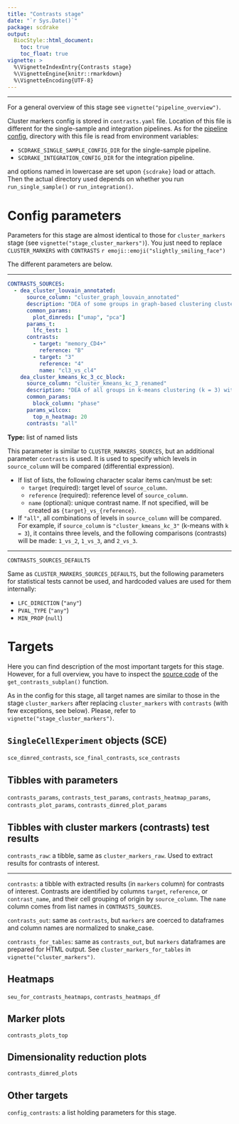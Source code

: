```yaml
---
title: "Contrasts stage"
date: "`r Sys.Date()`"
package: scdrake
output:
  BiocStyle::html_document:
    toc: true
    toc_float: true
vignette: >
  %\VignetteIndexEntry{Contrasts stage}
  %\VignetteEngine{knitr::rmarkdown}
  %\VignetteEncoding{UTF-8}  
---
```


***

For a general overview of this stage see `vignette("pipeline_overview")`.

Cluster markers config is stored in `contrasts.yaml` file. Location of this file is different for the
single-sample and integration pipelines. As for the [pipeline config](config_pipeline.html), directory with this file
is read from environment variables:

- `SCDRAKE_SINGLE_SAMPLE_CONFIG_DIR` for the single-sample pipeline.
- `SCDRAKE_INTEGRATION_CONFIG_DIR` for the integration pipeline.

and options named in lowercase are set upon `{scdrake}` load or attach. Then the actual directory used depends on
whether you run `run_single_sample()` or `run_integration()`.

# Config parameters

Parameters for this stage are almost identical to those for `cluster_markers` stage
(see `vignette("stage_cluster_markers")`). You just need to replace `CLUSTER_MARKERS` with
`CONTRASTS` `r emoji::emoji("slightly_smiling_face")`

The different parameters are below.

***

```yaml
CONTRASTS_SOURCES:
  - dea_cluster_louvain_annotated:
      source_column: "cluster_graph_louvain_annotated"
      description: "DEA of some groups in graph-based clustering clustering (Louvain alg.)"
      common_params:
        plot_dimreds: ["umap", "pca"]
      params_t:
        lfc_test: 1
      contrasts:
        - target: "memory_CD4+"
          reference: "B"
        - target: "3"
          reference: "4"
          name: "cl3_vs_cl4"
    dea_cluster_kmeans_kc_3_cc_block:
      source_column: "cluster_kmeans_kc_3_renamed"
      description: "DEA of all groups in k-means clustering (k = 3) with blocking on cell cycle phase"
      common_params:
        block_column: "phase"
      params_wilcox:
        top_n_heatmap: 20
      contrasts: "all"
```

**Type:** list of named lists

This parameter is similar to `CLUSTER_MARKERS_SOURCES`, but an additional parameter `contrasts` is used.
It is used to specify which levels in `source_column` will be compared (differential expression).

- If list of lists, the following character scalar items can/must be set:
  - `target` (required): target level of `source_column`.
  - `reference` (required): reference level of `source_column`.
  - `name` (optional): unique contrast name. If not specified, will be created as `{target}_vs_{reference}`.
- If `"all"`, all combinations of levels in `source_column` will be compared.
  For example, if `source_column` is `"cluster_kmeans_kc_3"` (k-means with `k = 3`),
  it contains three levels, and the following comparisons (contrasts) will be made:
  `1_vs_2`, `1_vs_3`, and `2_vs_3`.

***

`CONTRASTS_SOURCES_DEFAULTS`

Same as `CLUSTER_MARKERS_SOURCES_DEFAULTS`, but the following parameters for statistical tests cannot be used,
and hardcoded values are used for them internally:

- `LFC_DIRECTION` (`"any"`)
- `PVAL_TYPE` (`"any"`)
- `MIN_PROP` (`null`)

# Targets

Here you can find description of the most important targets for this stage.
However, for a full overview, you have to inspect the [source code](R/plans_common.R) of the
`get_contrasts_subplan()` function.

As in the config for this stage, all target names are similar to those in the stage `cluster_markers`
after replacing `cluster_markers` with `contrasts` (with few exceptions, see below).
Please, refer to `vignette("stage_cluster_markers")`.

## `SingleCellExperiment` objects (SCE)

`sce_dimred_contrasts`, `sce_final_contrasts`, `sce_contrasts`

## Tibbles with parameters

`contrasts_params`, `contrasts_test_params`, `contrasts_heatmap_params`, `contrasts_plot_params`,
`contrasts_dimred_plot_params`

## Tibbles with cluster markers (contrasts) test results

`contrasts_raw`: a tibble, same as `cluster_markers_raw`. Used to extract results for contrasts of interest.

***

`contrasts`: a tibble with extracted results (in `markers` column) for contrasts of interest.
Contrasts are identified by columns `target`, `reference`, or `contrast_name`, and their cell grouping of origin by
`source_column`. The `name` column comes from list names in `CONTRASTS_SOURCES`.

`contrasts_out`: same as `contrasts`, but `markers` are coerced to dataframes and column names are normalized to snake_case.

`contrasts_for_tables`: same as `contrasts_out`, but `markers` dataframes are prepared for HTML output.
See `cluster_markers_for_tables` in `vignette("cluster_markers")`.

## Heatmaps

`seu_for_contrasts_heatmaps`, `contrasts_heatmaps_df`

## Marker plots

`contrasts_plots_top`

## Dimensionality reduction plots

`contrasts_dimred_plots`

## Other targets

`config_contrasts`: a list holding parameters for this stage.
